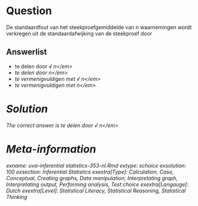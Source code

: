 Question
========

De standaardfout van het steekproefgemiddelde van n waarnemingen wordt verkregen uit de standaardafwijking van de steekproef door 

Answerlist
----------
* te delen door &#8730; <em>n<\/em>
* te delen door <em>n<\/em>
* te vermenigvuldigen met &#8730; <em>n<\/em>
* te vermenigvuldigen met <em>n<\/em>

Solution
========

The correct answer is  te delen door &#8730; <em>n<\/em> 

Meta-information
================
exname: uva-inferential statistics-353-nl.Rmd 
extype: schoice 
exsolution: 100 
exsection: Inferential Statistics
exextra[Type]: Calculation, Case, Conceptual, Creating graphs, Data manipulation, Interpretating graph, Interpretating output, Performing analysis, Test choice 
exextra[Langauge]: Dutch 
exextra[Level]: Statistical Literacy, Statistical Reasoning, Statistical Thinking 
